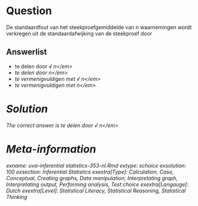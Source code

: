 Question
========

De standaardfout van het steekproefgemiddelde van n waarnemingen wordt verkregen uit de standaardafwijking van de steekproef door 

Answerlist
----------
* te delen door &#8730; <em>n<\/em>
* te delen door <em>n<\/em>
* te vermenigvuldigen met &#8730; <em>n<\/em>
* te vermenigvuldigen met <em>n<\/em>

Solution
========

The correct answer is  te delen door &#8730; <em>n<\/em> 

Meta-information
================
exname: uva-inferential statistics-353-nl.Rmd 
extype: schoice 
exsolution: 100 
exsection: Inferential Statistics
exextra[Type]: Calculation, Case, Conceptual, Creating graphs, Data manipulation, Interpretating graph, Interpretating output, Performing analysis, Test choice 
exextra[Langauge]: Dutch 
exextra[Level]: Statistical Literacy, Statistical Reasoning, Statistical Thinking 
